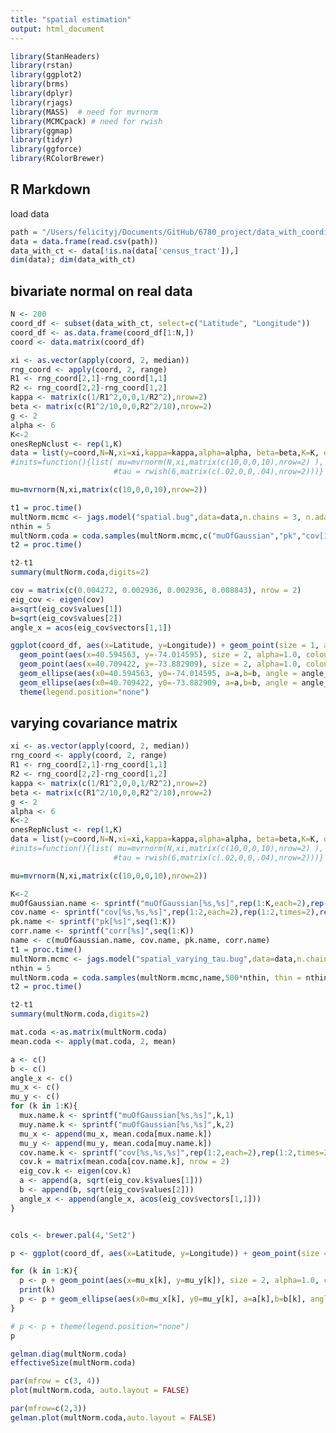 ```yaml
---
title: "spatial estimation"
output: html_document
---
```


```r
library(StanHeaders)
library(rstan)
library(ggplot2)
library(brms)
library(dplyr)
library(rjags)
library(MASS)  # need for mvrnorm
library(MCMCpack) # need for rwish
library(ggmap)
library(tidyr)
library(ggforce)
library(RColorBrewer)
```

## R Markdown

load data

```r
path = "/Users/felicityj/Documents/GitHub/6780_project/data_with_coordinates.csv"
data = data.frame(read.csv(path))
data_with_ct <- data[!is.na(data['census_tract']),]
dim(data); dim(data_with_ct)
```

## bivariate normal on real data

```r
N <- 200
coord_df <- subset(data_with_ct, select=c("Latitude", "Longitude"))
coord_df <- as.data.frame(coord_df[1:N,])
coord <- data.matrix(coord_df)
```

```r
xi <- as.vector(apply(coord, 2, median))
rng_coord <- apply(coord, 2, range)
R1 <- rng_coord[2,1]-rng_coord[1,1]
R2 <- rng_coord[2,2]-rng_coord[1,2]
kappa <- matrix(c(1/R1^2,0,0,1/R2^2),nrow=2)
beta <- matrix(c(R1^2/10,0,0,R2^2/10),nrow=2)
g <- 2
alpha <- 6
K<-2
onesRepNclust <- rep(1,K)
data = list(y=coord,N=N,xi=xi,kappa=kappa,alpha=alpha, beta=beta,K=K, onesRepNclust=onesRepNclust)
#inits=function(){list( mu=mvrnorm(N,xi,matrix(c(10,0,0,10),nrow=2) ),
                       #tau = rwish(6,matrix(c(.02,0,0,.04),nrow=2)))}
```

```r
mu=mvrnorm(N,xi,matrix(c(10,0,0,10),nrow=2))
```

```r
t1 = proc.time()
multNorm.mcmc <- jags.model("spatial.bug",data=data,n.chains = 3, n.adapt=1000, quiet=FALSE)
nthin = 5
multNorm.coda = coda.samples(multNorm.mcmc,c("muOfGaussian","pk","cov[1,1]","cov[1,2]","cov[2,2]","corr"),500*nthin, thin = nthin)
t2 = proc.time()
```


```r
t2-t1
summary(multNorm.coda,digits=2)
```

```r

cov = matrix(c(0.004272, 0.002936, 0.002936, 0.008843), nrow = 2)
eig_cov <- eigen(cov)
a=sqrt(eig_cov$values[1])
b=sqrt(eig_cov$values[2])
angle_x = acos(eig_cov$vectors[1,1])

ggplot(coord_df, aes(x=Latitude, y=Longitude)) + geom_point(size = 1, alpha=0.6, colour = '#56B4E9')+
  geom_point(aes(x=40.594563, y=-74.014595), size = 2, alpha=1.0, colour = 'red')+
  geom_point(aes(x=40.709422, y=-73.882909), size = 2, alpha=1.0, colour = 'blue')+
  geom_ellipse(aes(x0=40.594563, y0=-74.014595, a=a,b=b, angle = angle_x, color="black"))+
  geom_ellipse(aes(x0=40.709422, y0=-73.882909, a=a,b=b, angle = angle_x, color="red"))+
  theme(legend.position="none")

```


## varying covariance matrix
```r
xi <- as.vector(apply(coord, 2, median))
rng_coord <- apply(coord, 2, range)
R1 <- rng_coord[2,1]-rng_coord[1,1]
R2 <- rng_coord[2,2]-rng_coord[1,2]
kappa <- matrix(c(1/R1^2,0,0,1/R2^2),nrow=2)
beta <- matrix(c(R1^2/10,0,0,R2^2/10),nrow=2)
g <- 2
alpha <- 6
K<-2
onesRepNclust <- rep(1,K)
data = list(y=coord,N=N,xi=xi,kappa=kappa,alpha=alpha, beta=beta,K=K, onesRepNclust=onesRepNclust)
#inits=function(){list( mu=mvrnorm(N,xi,matrix(c(10,0,0,10),nrow=2) ),
                       #tau = rwish(6,matrix(c(.02,0,0,.04),nrow=2)))}
```

```r
mu=mvrnorm(N,xi,matrix(c(10,0,0,10),nrow=2))
```

```r
K<-2
muOfGaussian.name <- sprintf("muOfGaussian[%s,%s]",rep(1:K,each=2),rep(1:2,times=K))
cov.name <- sprintf("cov[%s,%s,%s]",rep(1:2,each=2),rep(1:2,times=2),rep(1:K,each=4))
pk.name <- sprintf("pk[%s]",seq(1:K))
corr.name <- sprintf("corr[%s]",seq(1:K))
name <- c(muOfGaussian.name, cov.name, pk.name, corr.name)
t1 = proc.time()
multNorm.mcmc <- jags.model("spatial_varying_tau.bug",data=data,n.chains = 3, n.adapt=1000, quiet=FALSE)
nthin = 5
multNorm.coda = coda.samples(multNorm.mcmc,name,500*nthin, thin = nthin)
t2 = proc.time()
```


```r
t2-t1
summary(multNorm.coda,digits=2)
```
```r
mat.coda <-as.matrix(multNorm.coda)
mean.coda <- apply(mat.coda, 2, mean)
```




```r
a <- c()
b <- c()
angle_x <- c()
mu_x <- c()
mu_y <- c()
for (k in 1:K){
  mux.name.k <- sprintf("muOfGaussian[%s,%s]",k,1)
  muy.name.k <- sprintf("muOfGaussian[%s,%s]",k,2)
  mu_x <- append(mu_x, mean.coda[mux.name.k])
  mu_y <- append(mu_y, mean.coda[muy.name.k])
  cov.name.k <- sprintf("cov[%s,%s,%s]",rep(1:2,each=2),rep(1:2,times=2),k)
  cov.k = matrix(mean.coda[cov.name.k], nrow = 2)
  eig_cov.k <- eigen(cov.k)
  a <- append(a, sqrt(eig_cov.k$values[1]))
  b <- append(b, sqrt(eig_cov$values[2]))
  angle_x <- append(angle_x, acos(eig_cov$vectors[1,1]))
}


cols <- brewer.pal(4,'Set2')

p <- ggplot(coord_df, aes(x=Latitude, y=Longitude)) + geom_point(size = 1, alpha=0.6, colour = '#56B4E9')

for (k in 1:K){
  p <- p + geom_point(aes(x=mu_x[k], y=mu_y[k]), size = 2, alpha=1.0, colour = cols[k])
  print(k)
  p <- p + geom_ellipse(aes(x0=mu_x[k], y0=mu_y[k], a=a[k],b=b[k], angle = angle_x[k], color=cols[k]))
}

# p <- p + theme(legend.position="none")
p

```

```r
gelman.diag(multNorm.coda)
effectiveSize(multNorm.coda)

par(mfrow = c(3, 4))
plot(multNorm.coda, auto.layout = FALSE)

par(mfrow=c(2,3))
gelman.plot(multNorm.coda,auto.layout = FALSE)

```













